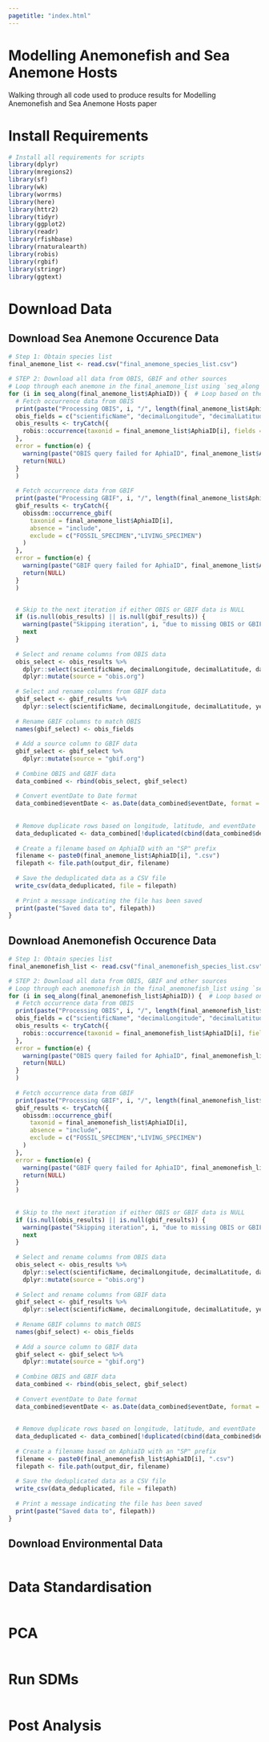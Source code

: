 ```yaml
---
pagetitle: "index.html"
---
```


# Modelling Anemonefish and Sea Anemone Hosts

Walking through all code used to produce results for Modelling Anemonefish and Sea Anemone Hosts paper

# Install Requirements

```r
# Install all requirements for scripts
library(dplyr)
library(mregions2)
library(sf)
library(wk)
library(worrms)
library(here)
library(httr2)
library(tidyr)
library(ggplot2)
library(readr)
library(rfishbase)
library(rnaturalearth)
library(robis)
library(rgbif)
library(stringr)
library(ggtext)
```

# Download Data

## Download Sea Anemone Occurence Data

```r
# Step 1: Obtain species list
final_anemone_list <- read.csv("final_anemone_species_list.csv")

# STEP 2: Download all data from OBIS, GBIF and other sources
# Loop through each anemone in the final_anemone_list using `seq_along`
for (i in seq_along(final_anemone_list$AphiaID)) {  # Loop based on the AphiaID column, assuming it's consistent
  # Fetch occurrence data from OBIS
  print(paste("Processing OBIS", i, "/", length(final_anemone_list$AphiaID)))
  obis_fields = c("scientificName", "decimalLongitude", "decimalLatitude", "date_year", "month", "day", "eventDate", "dataset_id", "occurrenceStatus", "depth")
  obis_results <- tryCatch({
    robis::occurrence(taxonid = final_anemone_list$AphiaID[i], fields = obis_fields)
  },
  error = function(e) {
    warning(paste("OBIS query failed for AphiaID", final_anemone_list$AphiaID[i], ":", e$message))
    return(NULL) 
  }
  )
  
  # Fetch occurrence data from GBIF
  print(paste("Processing GBIF", i, "/", length(final_anemone_list$AphiaID)))
  gbif_results <- tryCatch({
    obissdm::occurrence_gbif(
      taxonid = final_anemone_list$AphiaID[i],
      absence = "include",
      exclude = c("FOSSIL_SPECIMEN","LIVING_SPECIMEN")
    )
  },
  error = function(e) {
    warning(paste("GBIF query failed for AphiaID", final_anemone_list$AphiaID[i], ":", e$message))
    return(NULL)
  }
  )


  # Skip to the next iteration if either OBIS or GBIF data is NULL
  if (is.null(obis_results) || is.null(gbif_results)) {
    warning(paste("Skipping iteration", i, "due to missing OBIS or GBIF data."))
    next
  }
  
  # Select and rename columns from OBIS data
  obis_select <- obis_results %>%
    dplyr::select(scientificName, decimalLongitude, decimalLatitude, date_year, month, day, eventDate, dataset_id, occurrenceStatus, depth) %>%
    dplyr::mutate(source = "obis.org")
  
  # Select and rename columns from GBIF data
  gbif_select <- gbif_results %>%
    dplyr::select(scientificName, decimalLongitude, decimalLatitude, year, month, day, eventDate, datasetKey, occurrenceStatus, depth)
  
  # Rename GBIF columns to match OBIS
  names(gbif_select) <- obis_fields
  
  # Add a source column to GBIF data
  gbif_select <- gbif_select %>%
    dplyr::mutate(source = "gbif.org")
  
  # Combine OBIS and GBIF data
  data_combined <- rbind(obis_select, gbif_select)
  
  # Convert eventDate to Date format
  data_combined$eventDate <- as.Date(data_combined$eventDate, format = "%Y-%m-%d")
  
  
  # Remove duplicate rows based on longitude, latitude, and eventDate
  data_deduplicated <- data_combined[!duplicated(cbind(data_combined$decimalLongitude, data_combined$decimalLatitude, data_combined$eventDate)), ]
  
  # Create a filename based on AphiaID with an "SP" prefix
  filename <- paste0(final_anemone_list$AphiaID[i], ".csv")
  filepath <- file.path(output_dir, filename)
  
  # Save the deduplicated data as a CSV file
  write_csv(data_deduplicated, file = filepath)
  
  # Print a message indicating the file has been saved
  print(paste("Saved data to", filepath))
}
```

## Download Anemonefish Occurence Data

```r
# Step 1: Obtain species list
final_anemonefish_list <- read.csv("final_anemonefish_species_list.csv")

# STEP 2: Download all data from OBIS, GBIF and other sources
# Loop through each anemonefish in the final_anemonefish_list using `seq_along`
for (i in seq_along(final_anemonefish_list$AphiaID)) {  # Loop based on the AphiaID column, assuming it's consistent
  # Fetch occurrence data from OBIS
  print(paste("Processing OBIS", i, "/", length(final_anemonefish_list$AphiaID)))
  obis_fields = c("scientificName", "decimalLongitude", "decimalLatitude", "date_year", "month", "day", "eventDate", "dataset_id", "occurrenceStatus", "depth")
  obis_results <- tryCatch({
    robis::occurrence(taxonid = final_anemonefish_list$AphiaID[i], fields = obis_fields)
  },
  error = function(e) {
    warning(paste("OBIS query failed for AphiaID", final_anemonefish_list$AphiaID[i], ":", e$message))
    return(NULL) 
  }
  )
  
  # Fetch occurrence data from GBIF
  print(paste("Processing GBIF", i, "/", length(final_anemonefish_list$AphiaID)))
  gbif_results <- tryCatch({
    obissdm::occurrence_gbif(
      taxonid = final_anemonefish_list$AphiaID[i],
      absence = "include",
      exclude = c("FOSSIL_SPECIMEN","LIVING_SPECIMEN")
    )
  },
  error = function(e) {
    warning(paste("GBIF query failed for AphiaID", final_anemonefish_list$AphiaID[i], ":", e$message))
    return(NULL)
  }
  )
  
  
  # Skip to the next iteration if either OBIS or GBIF data is NULL
  if (is.null(obis_results) || is.null(gbif_results)) {
    warning(paste("Skipping iteration", i, "due to missing OBIS or GBIF data."))
    next
  }
  
  # Select and rename columns from OBIS data
  obis_select <- obis_results %>%
    dplyr::select(scientificName, decimalLongitude, decimalLatitude, date_year, month, day, eventDate, dataset_id, occurrenceStatus, depth) %>%
    dplyr::mutate(source = "obis.org")
  
  # Select and rename columns from GBIF data
  gbif_select <- gbif_results %>%
    dplyr::select(scientificName, decimalLongitude, decimalLatitude, year, month, day, eventDate, datasetKey, occurrenceStatus, depth)
  
  # Rename GBIF columns to match OBIS
  names(gbif_select) <- obis_fields
  
  # Add a source column to GBIF data
  gbif_select <- gbif_select %>%
    dplyr::mutate(source = "gbif.org")
  
  # Combine OBIS and GBIF data
  data_combined <- rbind(obis_select, gbif_select)
  
  # Convert eventDate to Date format
  data_combined$eventDate <- as.Date(data_combined$eventDate, format = "%Y-%m-%d")
  
  
  # Remove duplicate rows based on longitude, latitude, and eventDate
  data_deduplicated <- data_combined[!duplicated(cbind(data_combined$decimalLongitude, data_combined$decimalLatitude, data_combined$eventDate)), ]
  
  # Create a filename based on AphiaID with an "SP" prefix
  filename <- paste0(final_anemonefish_list$AphiaID[i], ".csv")
  filepath <- file.path(output_dir, filename)
  
  # Save the deduplicated data as a CSV file
  write_csv(data_deduplicated, file = filepath)
  
  # Print a message indicating the file has been saved
  print(paste("Saved data to", filepath))
}
```

## Download Environmental Data

```r

```

# Data Standardisation

```r

```

# PCA

```r

```

# Run SDMs

```r

```

# Post Analysis

```r

```



